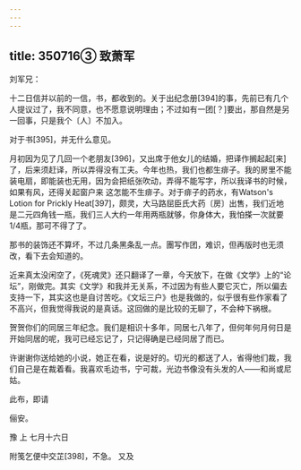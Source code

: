 ```yaml
---
---
---
```

title: 350716③ 致萧军
---




刘军兄：

十二日信并以前的一信，书，都收到的。关于出纪念册[394]的事，先前已有几个人提议过了，我不同意，也不愿意说明理由；不过如有一团[？]要出，那自然是另一回事，只是我个〔人〕不加入。

对于书[395]，并无什么意见。

月初因为见了几回一个老朋友[396]，又出席于他女儿的结婚，把译作搁起起[来]了，后来须赶译，所以弄得没有工夫。今年也热，我们也都生痱子。我的房里不能装电扇，即能装也无用，因为会把纸张吹动，弄得不能写字，所以我译书的时候，如果有风，还得关起窗户来 这怎能不生痱子。对于痱子的药水，有Watson's Lotion for Prickly Heat[397]，颇灵，大马路屈臣氏大药〔房〕出售，我们近地是二元四角钱一瓶，我们三人大约一年用两瓶就够，你身体大，我怕搽一次就要1/4瓶，那可不得了了。

那书的装饰还不算坏，不过几条黑条乱一点。團写作团，难识，但再版时也无须改，看下去会知道的。

近来真太没闲空了，《死魂灵》还只翻译了一章，今天放下，在做《文学》上的“论坛”，刚做完。其实《文学》和我并无关系，不过因为有些人要它灭亡，所以偏去支持一下，其实这也是自讨苦吃。《文坛三户》也是我做的，似乎很有些作家看了不高兴，但我觉得我说的是真话。这回做的是比较的无聊了，不会种下祸根。

贺贺你们的同居三年纪念。我们是相识十多年，同居七八年了，但何年何月何日是开始同居的呢，我可已经忘记了，只记得确是已经同居了而已。

许谢谢你送给她的小说，她正在看，说是好的。切光的都送了人，省得他们裁，我们自己是在裁着看。我喜欢毛边书，宁可裁，光边书像没有头发的人——和尚或尼姑。

此布，即请

俪安。

豫 上 七月十六日

附笺乞便中交芷[398]，不急。 又及